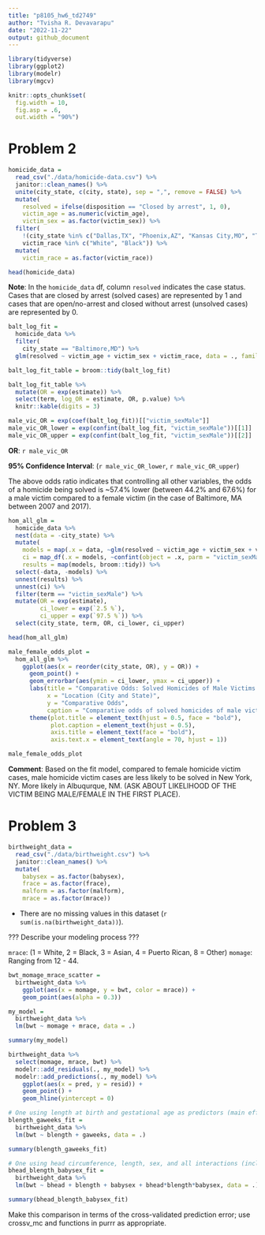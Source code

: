 ```yaml
---
title: "p8105_hw6_td2749"
author: "Tvisha R. Devavarapu"
date: "2022-11-22"
output: github_document
---
```


```r
library(tidyverse)
library(ggplot2)
library(modelr)
library(mgcv)

knitr::opts_chunk$set(
  fig.width = 10,
  fig.asp = .6,
  out.width = "90%")
```

# Problem 2

```r
homicide_data = 
  read_csv("./data/homicide-data.csv") %>%
  janitor::clean_names() %>% 
  unite(city_state, c(city, state), sep = ",", remove = FALSE) %>% 
  mutate(
    resolved = ifelse(disposition == "Closed by arrest", 1, 0),
    victim_age = as.numeric(victim_age),
    victim_sex = as.factor(victim_sex)) %>% 
  filter(
    !(city_state %in% c("Dallas,TX", "Phoenix,AZ", "Kansas City,MO", "Tulsa,AL")),
    victim_race %in% c("White", "Black")) %>% 
  mutate(
    victim_race = as.factor(victim_race))

head(homicide_data)
```

**Note**: In the `homicide_data` df, column `resolved` indicates the case status. Cases that are closed by arrest (solved cases) are represented by 1 and cases that are open/no-arrest and closed without arrest (unsolved cases) are represented by 0. 

```r
balt_log_fit = 
  homicide_data %>% 
  filter(
    city_state == "Baltimore,MD") %>% 
  glm(resolved ~ victim_age + victim_sex + victim_race, data = ., family = binomial())

balt_log_fit_table = broom::tidy(balt_log_fit)

balt_log_fit_table %>% 
  mutate(OR = exp(estimate)) %>%
  select(term, log_OR = estimate, OR, p.value) %>% 
  knitr::kable(digits = 3)

male_vic_OR = exp(coef(balt_log_fit))[["victim_sexMale"]]
male_vic_OR_lower = exp(confint(balt_log_fit, "victim_sexMale"))[[1]]
male_vic_OR_upper = exp(confint(balt_log_fit, "victim_sexMale"))[[2]]
```

**OR**: `r male_vic_OR`

**95% Confidence Interval**: (`r male_vic_OR_lower`, `r male_vic_OR_upper`)

The above odds ratio indicates that controlling all other variables, the odds of a homicide being solved is ~57.4% lower (between 44.2% and 67.6%) for a male victim compared to a female victim (in the case of Baltimore, MA between 2007 and 2017).

```r
hom_all_glm = 
  homicide_data %>% 
  nest(data = -city_state) %>% 
  mutate(
    models = map(.x = data, ~glm(resolved ~ victim_age + victim_sex + victim_race, data = .x, family = binomial())),
    ci = map_df(.x = models, ~confint(object = .x, parm = "victim_sexMale")), 
    results = map(models, broom::tidy)) %>% 
  select(-data, -models) %>% 
  unnest(results) %>% 
  unnest(ci) %>% 
  filter(term == "victim_sexMale") %>% 
  mutate(OR = exp(estimate),
         ci_lower = exp(`2.5 %`),
         ci_upper = exp(`97.5 %`)) %>% 
  select(city_state, term, OR, ci_lower, ci_upper)

head(hom_all_glm)
```

```r
male_female_odds_plot = 
  hom_all_glm %>%
    ggplot(aes(x = reorder(city_state, OR), y = OR)) +
      geom_point() +
      geom_errorbar(aes(ymin = ci_lower, ymax = ci_upper)) +
      labs(title = "Comparative Odds: Solved Homicides of Male Victims in reference to Female Victims",
           x = "Location (City and State)",
           y = "Comparative Odds",
           caption = "Comparative odds of solved homicides of male victims in reference to female victims with associated 95% confidence intervals between 2007 and 2017 in major US cities.") +
      theme(plot.title = element_text(hjust = 0.5, face = "bold"),
            plot.caption = element_text(hjust = 0.5),
            axis.title = element_text(face = "bold"),
            axis.text.x = element_text(angle = 70, hjust = 1))

male_female_odds_plot
```

**Comment**: Based on the fit model, compared to female homicide victim cases, male homicide victim cases are less likely to be solved in New York, NY. More likely in Albuqurque, NM. (ASK ABOUT LIKELIHOOD OF THE VICTIM BEING MALE/FEMALE IN THE FIRST PLACE). 


# Problem 3

```r
birthweight_data = 
  read_csv("./data/birthweight.csv") %>%
  janitor::clean_names() %>% 
  mutate(
    babysex = as.factor(babysex),
    frace = as.factor(frace),
    malform = as.factor(malform),
    mrace = as.factor(mrace))
```

* There are no missing values in this dataset (`r sum(is.na(birthweight_data))`). 

??? Describe your modeling process ??? 

`mrace`: (1 = White, 2 = Black, 3 = Asian, 4 = Puerto Rican, 8 = Other)
`momage`: Ranging from 12 - 44. 

```r
bwt_momage_mrace_scatter = 
  birthweight_data %>% 
    ggplot(aes(x = momage, y = bwt, color = mrace)) +
    geom_point(aes(alpha = 0.3))
```

```r
my_model = 
  birthweight_data %>% 
  lm(bwt ~ momage + mrace, data = .)

summary(my_model)

```

```r
birthweight_data %>% 
  select(momage, mrace, bwt) %>% 
  modelr::add_residuals(., my_model) %>% 
  modelr::add_predictions(., my_model) %>% 
    ggplot(aes(x = pred, y = resid)) +
    geom_point() +
    geom_hline(yintercept = 0)

```

```r
# One using length at birth and gestational age as predictors (main effects only)
blength_gaweeks_fit = 
  birthweight_data %>% 
  lm(bwt ~ blength + gaweeks, data = .)

summary(blength_gaweeks_fit)

# One using head circumference, length, sex, and all interactions (including the three-way interaction) between these
bhead_blength_babysex_fit = 
  birthweight_data %>% 
  lm(bwt ~ bhead + blength + babysex + bhead*blength*babysex, data = .)

summary(bhead_blength_babysex_fit)
```

Make this comparison in terms of the cross-validated prediction error; use crossv_mc and functions in purrr as appropriate.







